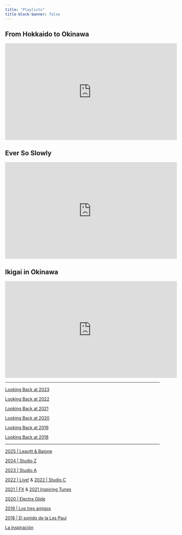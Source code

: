 ```yaml
---
title: "Playlists"
title-block-banner: false
---
```


## From Hokkaido to Okinawa

<iframe width="560" height="315" src="https://www.youtube.com/embed/videoseries?si=8eV04MsR8Rfc7KSf&amp;list=PLAUQLxFKQjkDkO062gUZ3LxFJ36_XLAEE" title="YouTube video player" frameborder="0" allow="accelerometer; autoplay; clipboard-write; encrypted-media; gyroscope; picture-in-picture; web-share" allowfullscreen>

</iframe>

## Ever So Slowly

<iframe width="560" height="315" src="https://www.youtube.com/embed/videoseries?si=Q-iV7ziwJoQO80o_&amp;list=PLAUQLxFKQjkCIHNtQFy7bFurHwhHho4se" title="YouTube video player" frameborder="0" allow="accelerometer; autoplay; clipboard-write; encrypted-media; gyroscope; picture-in-picture; web-share" referrerpolicy="strict-origin-when-cross-origin" allowfullscreen>

</iframe>

## Ikigai in Okinawa

<iframe width="560" height="315" src="https://www.youtube.com/embed/videoseries?si=kkX_14pQIBKh75M7&amp;list=PLAUQLxFKQjkDa7WLRL11uNdJm6rtJTyIh" title="YouTube video player" frameborder="0" allow="accelerometer; autoplay; clipboard-write; encrypted-media; gyroscope; picture-in-picture; web-share" allowfullscreen>

</iframe>

------------------------------------------------------------------------

[Looking Back at 2023](https://youtube.com/playlist?list=PLAUQLxFKQjkCEILQZtxbiWSV3uHEoCxFY&si=3Y306qLJtJZOfnSz)

[Looking Back at 2022](https://youtube.com/playlist?list=PLAUQLxFKQjkAaUcwMSItw7o9MUZEgDyTI)

[Looking Back at 2021](https://youtube.com/playlist?list=PLAUQLxFKQjkDKJpS-2G_EGKOs7NWwoHJO)

[Looking Back at 2020](https://youtube.com/playlist?list=PLAUQLxFKQjkBYD8rnCA4-t2wiUBghae0h)

[Looking Back at 2019](https://www.youtube.com/watch?v=qUs1JwcRhDs&list=PLAUQLxFKQjkB7-JsBVd4mDG0R6I-QZWZr)

[Looking Back at 2018](https://www.youtube.com/playlist?list=PLAUQLxFKQjkAZxPz597f3z_6Lp0qsKci3)

------------------------------------------------------------------------

[2025 \| Leavitt & Baione](https://youtu.be/9F4CF9AG8c0?si=MSw0FY1_Ev4krdUu)

[2024 \| Studio Z](https://www.youtube.com/playlist?list=PLAUQLxFKQjkDqAMrucVk82C5izhCvDkXB)

[2023 \| Studio A](https://youtube.com/playlist?list=PLAUQLxFKQjkBsxxj7TSCZQT6BJy9TbgMJ)

[2022 \| Live!](https://youtube.com/playlist?list=PLAUQLxFKQjkDJa3LFjzxU-oAZGCFwgYL8) & [2022 \| Studio C](https://youtube.com/playlist?list=PLAUQLxFKQjkB0WyOawPZ190ZJU-O5rtCp)

[2021 \| FX](https://youtube.com/playlist?list=PLAUQLxFKQjkCZ0N99U03cJSwQ0bhCQ1AL) & [2021 Inspiring Tunes](https://youtube.com/playlist?list=PLAUQLxFKQjkB4K5aKop2qt2kO1m-TdEZ6)

[2020 \| Electra Glide](https://www.youtube.com/playlist?list=PLAUQLxFKQjkAOy8UoTIjlRlZHa6v__4ly)

[2019 \| Los tres amigos](https://www.youtube.com/playlist?list=PLAUQLxFKQjkB8N1p9s3EC_2KN4b2SvBwl)

[2018 \| El sonido de la Les Paul](https://www.youtube.com/playlist?list=PLAUQLxFKQjkBFom8U7c0lUvMFg_97s_O_)

[La inspiración](https://www.youtube.com/playlist?list=PLAUQLxFKQjkCsmkzXBcdrCnpYFISCY-EN)
